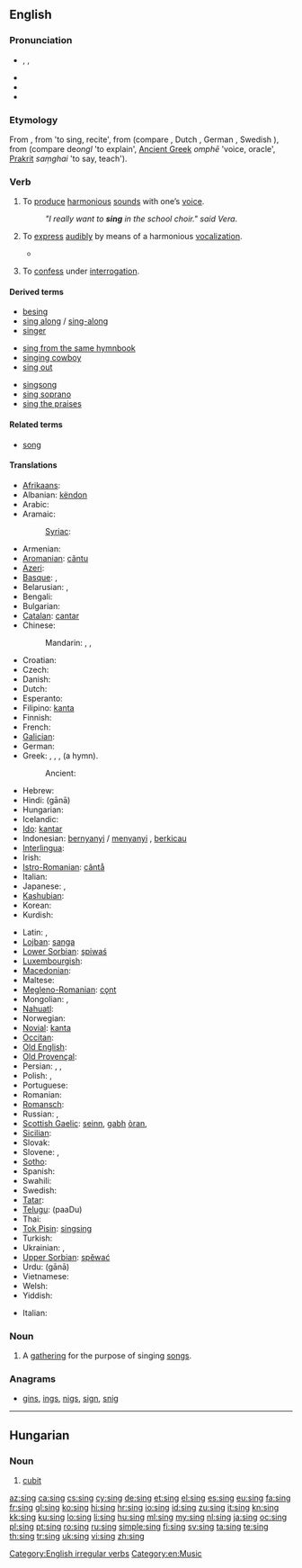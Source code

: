 {{also|sing.}}
==English==

===Pronunciation===
* {{enPR|sĭng}}, {{IPA|/sɪŋ/}}, {{SAMPA|/sIN/}}
* {{audio|en-uk-sing.ogg|Audio (UK)}}
* {{audio|en-us-sing.ogg|Audio (US)}}
* {{rhymes|ɪŋ}}

===Etymology===
From {{etyl|enm}} {{term|singen|lang=enm}}, from {{etyl|ang}} {{term|singan|lang=ang}} 'to sing, recite', from {{proto|Germanic|singwanan|lang=en}} (compare {{etyl|fy|-}} {{term|sjonge|lang=fy}}, Dutch {{term|zingen|lang=nl}}, German {{term|singen|lang=de}}, Swedish {{term|sjunga|lang=sv}}), from {{proto|Indo-European|sengʷh-}} (compare {{etyl|cy|-}} de''ongl'' 'to explain', [[Ancient Greek]] ''omphē'' 'voice, oracle', [[Prakrit]] ''saṃghai'' 'to say, teach').

===Verb===
{{en-verb|sings|singing|sang|sung}}

# {{intransitive}} To [[produce]] [[harmonious]] [[sound]]s with one’s [[voice]].
#: ''"I really want to '''sing''' in the school choir." said Vera''.
# {{transitive}} To [[express]] [[audibly]] by means of a harmonious [[vocalization]].
#* {{quote-book|1852|Mrs M.A. Thompson|chapter=The Tutor's Daughter|Graham's American Monthly Magazine of Literature, Art, and Fashion|page=266|url=http://books.google.com/books?id=hdcRAAAAYAAJ&pg=PA266
|passage=In the lightness of my heart I '''sang''' catches of songs as my horse gayly bore me along the well-remembered road.}}
# {{slang}} To [[confess]] under [[interrogation]].

====Derived terms====
{{rel-top3|Terms derived from the verb "sing"}}
* [[besing]]
* [[sing along]] / [[sing-along]]
* [[singer]]
{{rel-mid3}}
* [[sing from the same hymnbook]]
* [[singing cowboy]]
* [[sing out]]
{{rel-mid3}}
* [[singsong]]
* [[sing soprano]]
* [[sing the praises]]
{{rel-bottom}}

====Related terms====
* [[song]]

====Translations====
{{trans-top|to produce harmonious sounds with one’s voice}}
* [[Afrikaans]]: {{t-|af|sing|xs=Afrikaans}}
* Albanian: [[këndon]]
* Arabic: {{t|ar|غنى|tr=ghánnaa}}
* Aramaic:
*: [[Syriac]]: {{tø|syc|ܙܡܪ|tr=zmer|sc=Syrc}}
* Armenian: {{t-|hy|երգել|tr=yergel}}
* [[Aromanian]]: [[cãntu]]
* [[Azeri]]: {{t+|az|oxumaq|xs=Azeri}}
* [[Basque]]: {{t+|eu|abestu|xs=Basque}}, {{t|eu|kantatu|xs=Basque}}
* Belarusian: {{t|be|спяваць|tr=spjavác’|xs=Belarusian}} {{impf}}, {{t|be|заспяваць|tr=zaspjavác’|xs=Belarusian}} {{pf.}}
* Bengali: {{t|bn|গাওয়া |tr=gaoya|sc=Beng|xs=Bengali}}
* Bulgarian: {{t+|bg|пея|tr=péja}}
* [[Catalan]]: [[cantar]]
* Chinese:
*: Mandarin: {{t-|cmn|唱|tr=chàng|sc=Hani}}, {{t-|cmn|鳴|sc=Hani}}, {{t-|cmn|鸣|tr=míng|sc=Hani}} {{qualifier|of birds}}
* Croatian: {{t+|hr|pjevati}}
* Czech: {{t-|cs|zpívat}}
* Danish: {{t+|da|synge}}
* Dutch: {{t+|nl|zingen}}
* Esperanto: {{t-|eo|kanti|xs=Esperanto}}
* Filipino: [[kanta]]
* Finnish: {{t+|fi|laulaa}}
* French: {{t+|fr|chanter}}
* [[Galician]]: {{t+|gl|cantar|xs=Galician}}
* German: {{t+|de|singen}}
* Greek: {{t|el|τραγουδάω}}, {{t+|el|τραγουδώ}}, {{t+|el|άδω}}, {{t+|el|ψέλνω}} (a hymn).
*: Ancient: {{tø|grc|ᾄδω|tr=adō|sc=polytonic}}
* Hebrew: {{t+|he|שר|tr=shar}}
* Hindi: {{t-|hi|गाना|xs=Hindi}} (gānā)
* Hungarian: {{t+|hu|énekel}}
* Icelandic: {{t+|is|syngja}}
* [[Ido]]: [[kantar]]
* Indonesian: [[nyanyi|bernyanyi]] / [[nyanyi|menyanyi]] {{qualifier|of a person}}, [[kicau|berkicau]] {{qualifier|of a bird}}
* [[Interlingua]]: {{t|ia|cantar}}
* Irish: {{t-|ga|can|xs=Irish}}
* [[Istro-Romanian]]: [[cântå]]
* Italian: {{t+|it|cantare}}
* Japanese: {{t-|ja|歌う|tr=うたう, utau}}, {{t-|ja|鳴く|tr=なく, naku}} {{qualifier|of birds}}
* [[Kashubian]]: {{t|csb|spiéwac|xs=Kashubian}}
* Korean: {{t+|ko|노래하다|tr=noraehada|sc=Hang}}
* Kurdish: {{ku-Arab|[[گۆرانی وتن]]}}
{{trans-mid}}
* Latin: {{t-|la|cano}}, {{t+|la|canto}}
* [[Lojban]]: [[sanga]]
* [[Lower Sorbian]]: [[spiwaś]]
* [[Luxembourgish]]: {{t|lb|sangen}}
* [[Macedonian]]: {{t-|mk|пее|tr=pée}}
* Maltese: {{t|mt|kanta}}
* [[Megleno-Romanian]]: [[cǫnt]]
* Mongolian: {{t|mn|дуу дуулах|tr=duu duulakh|sc=Cyrl|xs=Mongolian}}, {{t|mn|магтан дуулах|tr=magtan duulakh|sc=Cyrl|xs=Mongolian}}
* [[Nahuatl]]: {{t-|nah|cuīca|xs=Nahuatl}}
* Norwegian: {{t|no|synge}}
* [[Novial]]: [[kanta]]
* [[Occitan]]: {{t+|oc|cantar|xs=Occitan}}
* [[Old English]]: {{t-|ang|singan|xs=Old English}}
* [[Old Provençal]]: {{tø|pro|chantar}}
* Persian: {{t|fa|سرودن|tr=sorudan|sc=fa-Arab}}, {{t|fa|آواز خواندن|tr=âvâz xândan|sc=fa-Arab}}, {{t|fa|خواندن|tr=xândan|sc=fa-Arab}}
* Polish: {{t+|pl|śpiewać}} {{impf}}, {{t|pl|zaśpiewać}} {{pf.}}
* Portuguese: {{t+|pt|cantar}}
* Romanian: {{t+|ro|cânta}}
* [[Romansch]]: {{t-|rm|chantar|xs=Romansch}}
* Russian: {{t+|ru|петь|tr=pet’}} {{impf}}, {{t+|ru|спеть|tr=spet’}} {{pf.}}
* [[Scottish Gaelic]]: [[seinn]], [[gabh]] [[òran]], {{qualifier|bird}} {{t-|gd|ceileir|xs=Scottish Gaelic}}
* [[Sicilian]]: {{t+|scn|cantari|xs=Sicilian}}
* Slovak: {{t|sk|spievať}}
* Slovene: {{t+|sl|peti}}, {{t|sl|zapeti}}
* [[Sotho]]: {{t+|st|bina|xs=Sotho}}
* Spanish: {{t+|es|cantar}}
* Swahili: {{t|sw|imba}}
* Swedish: {{t+|sv|sjunga}}
* [[Tatar]]: {{t|tt|җырларга|sc=Cyrl}}
* [[Telugu]]: {{t|te|పాడు}} (paaDu)
* Thai: {{t|th|ขับร้อง|tr=kàp róng}}
* [[Tok Pisin]]: [[singsing]]
* Turkish: {{t+|tr|şarkı söylemek}}
* Ukrainian: {{t+|uk|співати|tr=spiváty|xs=Ukrainian}} {{impf}}, {{t|uk|заспівати|tr=заspiváty|xs=Ukrainian}} {{pf.}}
* [[Upper Sorbian]]: [[spěwać]]
* Urdu: {{t+|ur|گانا|xs=Urdu}} (gānā)
* Vietnamese: {{t+|vi|hát|xs=Vietnamese}}
* Welsh: {{t-|cy|canu|xs=Welsh}}
* Yiddish: {{t|yi|זינגען|tr=zingen|sc=Hebr}}
{{trans-bottom}}
{{trans-top|confess under interrogation}}
* Italian: {{t+|it|cantare}}
{{trans-mid}}
{{trans-bottom}}

===Noun===
{{en-noun}}

# A [[gathering]] for the purpose of singing [[song]]s.

===Anagrams===
* [[gins#English|gins]], [[ings#English|ings]], [[nigs#English|nigs]], [[sign#English|sign]], [[snig#English|snig]]

[[Category:English irregular verbs]]
[[Category:en:Music]]

----

==Hungarian==

===Noun===
{{infl|hu|noun}}

# [[cubit]]

[[az:sing]]
[[ca:sing]]
[[cs:sing]]
[[cy:sing]]
[[de:sing]]
[[et:sing]]
[[el:sing]]
[[es:sing]]
[[eu:sing]]
[[fa:sing]]
[[fr:sing]]
[[gl:sing]]
[[ko:sing]]
[[hi:sing]]
[[hr:sing]]
[[io:sing]]
[[id:sing]]
[[zu:sing]]
[[it:sing]]
[[kn:sing]]
[[kk:sing]]
[[ku:sing]]
[[lo:sing]]
[[li:sing]]
[[hu:sing]]
[[ml:sing]]
[[my:sing]]
[[nl:sing]]
[[ja:sing]]
[[oc:sing]]
[[pl:sing]]
[[pt:sing]]
[[ro:sing]]
[[ru:sing]]
[[simple:sing]]
[[fi:sing]]
[[sv:sing]]
[[ta:sing]]
[[te:sing]]
[[th:sing]]
[[tr:sing]]
[[uk:sing]]
[[vi:sing]]
[[zh:sing]]
